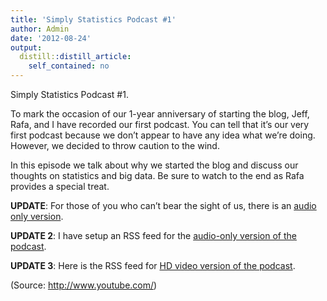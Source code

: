 ```yaml
---
title: 'Simply Statistics Podcast #1'
author: Admin
date: '2012-08-24'
output:
  distill::distill_article:
    self_contained: no
---
```


Simply Statistics Podcast #1.

To mark the occasion of our 1-year anniversary of starting the blog, Jeff, Rafa, and I have recorded our first podcast. You can tell that it’s our very first podcast because we don’t appear to have any idea what we’re doing. However, we decided to throw caution to the wind.

In this episode we talk about why we started the blog and discuss our thoughts on statistics and big data. Be sure to watch to the end as Rafa provides a special treat.

**UPDATE**: For those of you who can’t bear the sight of us, there is an <a href="http://www.biostat.jhsph.edu/~rpeng/podcast/SSPodcast1_audio.m4a" target="_blank">audio only version</a>.

**UPDATE 2**: I have setup an RSS feed for the <a href="http://www.biostat.jhsph.edu/~rpeng/podcast/simplystatistics_audio.xml" target="_blank">audio-only version of the podcast</a>.

**UPDATE 3**: Here is the RSS feed for <a href="feed://www.biostat.jhsph.edu/~rpeng/podcast/simplystatistics_HDvideo.xml" target="_blank">HD video version of the podcast</a>.

<div class="attribution">
  (<span>Source:</span> <a href="http://www.youtube.com/">http://www.youtube.com/</a>)
</div>
